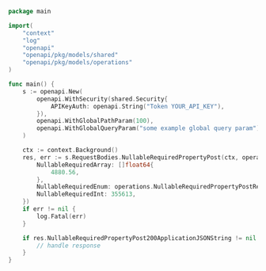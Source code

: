 ```go showLineNumbers copy filename="Nullable Required Property Post usage example"
package main

import(
	"context"
	"log"
	"openapi"
	"openapi/pkg/models/shared"
	"openapi/pkg/models/operations"
)

func main() {
    s := openapi.New(
        openapi.WithSecurity(shared.Security{
            APIKeyAuth: openapi.String("Token YOUR_API_KEY"),
        }),
        openapi.WithGlobalPathParam(100),
        openapi.WithGlobalQueryParam("some example global query param"),
    )

    ctx := context.Background()
    res, err := s.RequestBodies.NullableRequiredPropertyPost(ctx, operations.NullableRequiredPropertyPostRequestBody{
        NullableRequiredArray: []float64{
            4880.56,
        },
        NullableRequiredEnum: operations.NullableRequiredPropertyPostRequestBodyNullableRequiredEnumFirst,
        NullableRequiredInt: 355613,
    })
    if err != nil {
        log.Fatal(err)
    }

    if res.NullableRequiredPropertyPost200ApplicationJSONString != nil {
        // handle response
    }
}
```
